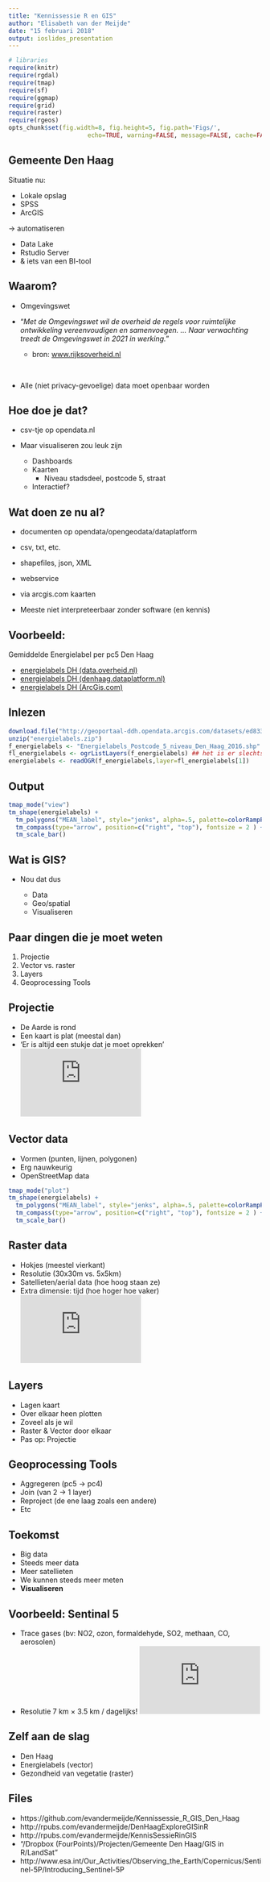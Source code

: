 ```yaml
---
title: "Kennissessie R en GIS"
author: "Elisabeth van der Meijde"
date: "15 februari 2018"
output: ioslides_presentation
---
```


```r
# libraries
require(knitr)
require(rgdal)
require(tmap)
require(sf)
require(ggmap)
require(grid)
require(raster)
require(rgeos)
opts_chunk$set(fig.width=8, fig.height=5, fig.path='Figs/',
                      echo=TRUE, warning=FALSE, message=FALSE, cache=FALSE, collapse=TRUE)
```
## Gemeente Den Haag
Situatie nu:

* Lokale opslag
* SPSS
* ArcGIS

-> automatiseren 

* Data Lake
* Rstudio Server
* & iets van een BI-tool

## Waarom?
* Omgevingswet
* "*Met de Omgevingswet wil de overheid de regels voor ruimtelijke ontwikkeling vereenvoudigen en samenvoegen. ... Naar verwachting treedt de Omgevingswet in 2021 in werking.*" 

    + bron: <a href="www.rijksoverheid.nl">www.rijksoverheid.nl</a>

<BR>

* Alle (niet privacy-gevoelige) data moet openbaar worden

## Hoe doe je dat?
* csv-tje op opendata.nl
* Maar visualiseren zou leuk zijn

    + Dashboards
    + Kaarten
        + Niveau stadsdeel, postcode 5, straat
    + Interactief?
        
## Wat doen ze nu al?
* documenten op opendata/opengeodata/dataplatform
* csv, txt, etc.
* shapefiles, json, XML
* webservice
* via arcgis.com kaarten

* Meeste niet interpreteerbaar zonder software (en kennis)

## Voorbeeld: 
Gemiddelde Energielabel per pc5 Den Haag

* <a href="https://data.overheid.nl/data/dataset/energielabels-postcode-5-niveau-den-haag-2016">energielabels DH (data.overheid.nl)</a>
* <a href="https://denhaag.dataplatform.nl/dataset/fe495486-bb52-4b2a-a193-ac1c0b16a23e">energielabels DH (denhaag.dataplatform.nl)</a>
* <a href="http://geoportaal-ddh.opendata.arcgis.com/datasets/energielabels-dh-1?selectedAttribute=MEAN_labelCode">energielabels DH (ArcGis.com)</a>

## Inlezen
```r
download.file("http://geoportaal-ddh.opendata.arcgis.com/datasets/ed833f69fb82463ea63d37be00c356c3_0.zip", "energielabels.zip", mode="wb")
unzip("energielabels.zip")
f_energielabels <- "Energielabels_Postcode_5_niveau_Den_Haag_2016.shp"
fl_energielabels <- ogrListLayers(f_energielabels) ## het is er slechts 1
energielabels <- readOGR(f_energielabels,layer=fl_energielabels[1])
```

## Output
```r
tmap_mode("view")
tm_shape(energielabels) +
  tm_polygons("MEAN_label", style="jenks", alpha=.5, palette=colorRampPalette(c("green", "red"))(5)) +
  tm_compass(type="arrow", position=c("right", "top"), fontsize = 2 ) + 
  tm_scale_bar()
```

## Wat is GIS?
* Nou dat dus

    + Data
    + Geo/spatial
    + Visualiseren

## Paar dingen die je moet weten
1. Projectie
2. Vector vs. raster
3. Layers
4. Geoprocessing Tools

## Projectie
* De Aarde is rond
* Een kaart is plat (meestal dan)
* 'Er is altijd een stukje dat je moet oprekken'
<iframe src="https://upload.wikimedia.org/wikipedia/commons/thumb/8/87/Tissot_mercator.png/440px-Tissot_mercator.png" width="240" height="135" frameborder="0"></iframe>

## Vector data
* Vormen (punten, lijnen, polygonen)
* Erg nauwkeurig
* OpenStreetMap data
```r
tmap_mode("plot")
tm_shape(energielabels) +
  tm_polygons("MEAN_label", style="jenks", alpha=.5, palette=colorRampPalette(c("green", "red"))(5)) +
  tm_compass(type="arrow", position=c("right", "top"), fontsize = 2 ) + 
  tm_scale_bar()
```

## Raster data
* Hokjes (meestel vierkant)
* Resolutie (30x30m vs. 5x5km)
* Satellieten/aerial data (hoe hoog staan ze)
* Extra dimensie: tijd (hoe hoger hoe vaker)
<iframe src="http://www.alamy.com/stock-photo-colour-satellite-image-of-rotterdam-the-hague-and-dordrecht-netherlands-84972020.html" width="240" height="135" frameborder="0"></iframe>

## Layers
* Lagen kaart
* Over elkaar heen plotten
* Zoveel als je wil
* Raster & Vector door elkaar
* Pas op: Projectie

## Geoprocessing Tools
* Aggregeren (pc5 -> pc4)
* Join (van 2 -> 1 layer)
* Reproject (de ene laag zoals een andere)
* Etc

## Toekomst
* Big data
* Steeds meer data
* Meer satellieten
* We kunnen steeds meer meten
* **Visualiseren**

## Voorbeeld: Sentinal 5
* Trace gases (bv: NO2, ozon, formaldehyde, SO2, methaan, CO, aerosolen)
* Resolutie 7 km × 3.5 km / dagelijks!
<iframe src="http://www.esa.int/spaceinvideos/content/view/embedjw/495629" width="240" height="135" frameborder="0"></iframe>

## Zelf aan de slag
* Den Haag
* Energielabels (vector)
* Gezondheid van vegetatie (raster)

## Files
* https://github.com/evandermeijde/Kennissessie_R_GIS_Den_Haag
* http://rpubs.com/evandermeijde/DenHaagExploreGISinR
* http://rpubs.com/evandermeijde/KennisSessieRinGIS
*  "/Dropbox (FourPoints)/Projecten/Gemeente Den Haag/GIS in R/LandSat"
* http://www.esa.int/Our_Activities/Observing_the_Earth/Copernicus/Sentinel-5P/Introducing_Sentinel-5P




